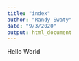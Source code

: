 ```yaml
---
title: "index"
author: "Randy Swaty"
date: "9/3/2020"
output: html_document
---
```

<html><body><p>Hello World</p></body></html>